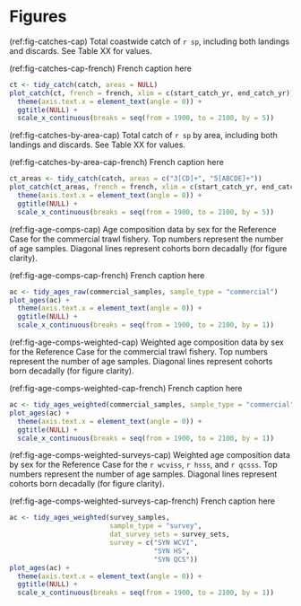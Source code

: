 # Figures

(ref:fig-catches-cap) Total coastwide catch of `r sp`, including both landings and
  discards. See Table XX for values.

(ref:fig-catches-cap-french) French caption here

```r
ct <- tidy_catch(catch, areas = NULL)
plot_catch(ct, french = french, xlim = c(start_catch_yr, end_catch_yr)) +
  theme(axis.text.x = element_text(angle = 0)) +
  ggtitle(NULL) +
  scale_x_continuous(breaks = seq(from = 1900, to = 2100, by = 5))
```

(ref:fig-catches-by-area-cap) Total catch of `r sp` by area, including both landings and
  discards. See Table XX for values.

(ref:fig-catches-by-area-cap-french) French caption here

```r
ct_areas <- tidy_catch(catch, areas = c("3[CD]+", "5[ABCDE]+"))
plot_catch(ct_areas, french = french, xlim = c(start_catch_yr, end_catch_yr)) +
  theme(axis.text.x = element_text(angle = 0)) +
  ggtitle(NULL) +
  scale_x_continuous(breaks = seq(from = 1900, to = 2100, by = 5))
```

(ref:fig-age-comps-cap) Age composition data by sex for the Reference Case for the commercial trawl fishery. Top numbers represent the number of age samples. Diagonal lines represent cohorts born decadally (for figure clarity).

(ref:fig-age-comps-cap-french) French caption here

```r
ac <- tidy_ages_raw(commercial_samples, sample_type = "commercial")
plot_ages(ac) +
  theme(axis.text.x = element_text(angle = 0)) +
  ggtitle(NULL) +
  scale_x_continuous(breaks = seq(from = 1900, to = 2100, by = 1))
```

(ref:fig-age-comps-weighted-cap) Weighted age composition data by sex for the Reference Case for the commercial trawl fishery. Top numbers represent the number of age samples. Diagonal lines represent cohorts born decadally (for figure clarity).

(ref:fig-age-comps-weighted-cap-french) French caption here

```r
ac <- tidy_ages_weighted(commercial_samples, sample_type = "commercial", dat_catch = catch)
plot_ages(ac) +
  theme(axis.text.x = element_text(angle = 0)) +
  ggtitle(NULL) +
  scale_x_continuous(breaks = seq(from = 1900, to = 2100, by = 1))
```

(ref:fig-age-comps-weighted-surveys-cap) Weighted age composition data by sex for the Reference Case for the `r wcviss`, `r hsss`, and `r qcsss`. Top numbers represent the number of age samples. Diagonal lines represent cohorts born decadally (for figure clarity).

(ref:fig-age-comps-weighted-surveys-cap-french) French caption here

```r
ac <- tidy_ages_weighted(survey_samples,
                         sample_type = "survey",
                         dat_survey_sets = survey_sets,
                         survey = c("SYN WCVI",
                                    "SYN HS",
                                    "SYN QCS"))
plot_ages(ac) +
  theme(axis.text.x = element_text(angle = 0)) +
  ggtitle(NULL) +
  scale_x_continuous(breaks = seq(from = 1900, to = 2100, by = 1))


```
